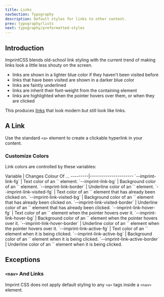 ```yaml
---
title: Links
navSection: Typography
description: Default styles for links to other content.
prev: typography/lists
next: typography/preformatted-styles
---
```


## Introduction

ImprintCSS blends old-school link styling with the current trend of making links look a little less shouty on the screen.

* links are shown in a lighter blue color if they haven't been visited before
* links that have been visited are shown in a darker blue color
* links are faintly underlined
* links are inherit their font-weight from the containing element
* links are highlighted when the pointer hovers over them, or when they are clicked

This produces [links](links) that look modern but still look like links.

## A Link

Use the standard `<a>` element to create a clickable hyperlink in your content.

### Customize Colors

Link colors are controlled by these variables:

<div>
Variable | Changes Colour Of ...
---------|----------------------
`--imprint-link-fg` | Text color of an `<a>` element.
`--imprint-link-bg` | Background color of an `<a>` element.
`--imprint-link-border` | Underline color of an `<a>` element.
`--imprint-link-visited-fg` | Text color of an `<a>` element that has already been clicked on.
`--imprint-link-visited-bg` | Background color of an `<a>` element that has already been clicked on.
`--imprint-link-visited-border` | Underline color of an `<a>` element that has already been clicked.
`--imprint-link-hover-fg` | Text color of an `<a>` element when the pointer hovers over it.
`--imprint-link-hover-bg` | Background color of an `<a>` element when the pointer hovers over it.
`--imprint-link-hover-border` | Underline color of an `<a>` element when the pointer hovers over it.
`--imprint-link-active-fg` | Text color of an `<a>` element when it is being clicked.
`--imprint-link-active-bg` | Background color of an `<a>` element when it is being clicked.
`--imprint-link-active-border` | Underline color of an `<a>` element when it is being clicked.
</div>

## Exceptions

### `<nav>` And Links

Imprint CSS does not apply default styling to any `<a>` tags inside a `<nav>` element.